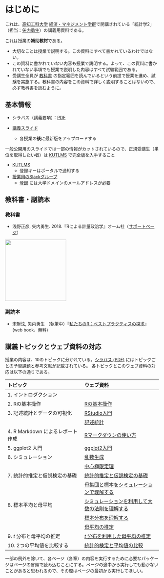 # はじめに

これは、[高知工科大学](https://www.kochi-tech.ac.jp/) [経済・マネジメント学群](https://www.kochi-tech.ac.jp/academics/mng/)で開講されている「統計学2」（担当：[矢内勇生](https://yukiyanai.github.io/)）の講義用資料である。


:::callout-warning
これは授業の**補助教材**である。

- 大切なことは授業で説明する。この資料にすべて書かれているわけではない。
- この資料に書かれていない内容も授業で説明する。よって、この資料に書かれていない事項でも授業で説明した内容はすべて試験範囲である。
- 受講生全員が [教科書](index.html#sec-textbook) の指定範囲を読んでいるという前提で授業を進め、試験を実施する。教科書の内容をこの資料で詳しく説明することはないので、必ず教科書を読むように。
:::


## 基本情報 {#sec-basicinfo}

-   シラバス（講義要項）：[PDF](https://yukiyanai.github.io/jp/classes/stat2/docs/syllabus-stat2_2022.pdf)

-   [講義スライド](https://drive.google.com/drive/folders/1-tff1nEf0s09C0JhSQmcyS7D1sL4Z2D4?usp=sharing)
    -   各授業の**後**に最新版をアップロードする
    
:::callout-warning
一般公開用のスライドでは一部の情報がカットされているので、正規受講生（単位を取得したい者）は [KUTLMS](https://lms.kochi-tech.ac.jp/course/view.php?id=2505) で完全版を入手すること
:::

-   [KUTLMS](https://lms.kochi-tech.ac.jp/course/view.php?id=2505)
    -   登録キーはポータルで通知する
-   [授業用のSlackグループ](https://kut-stat2-2022.slack.com)
    -   [登録](https://join.slack.com/t/kut-stat2-2022/signup%7D) には大学ドメインのメールアドレスが必要

## 教科書・副読本 {#sec-refs}

### 教科書 {#sec-textbook}

- 浅野正彦, 矢内勇生. 2018.『Rによる計量政治学』オーム社（[サポートページ](https://github.com/yukiyanai/quant-methods-R)）

![](https://yukiyanai.github.io/jp/textbooks/images/quant-methods-R-cover.png){fig-alt="Rによる計量政治学" width="200"}

### 副読本 {#sec-rn4e}

- 宋財泫, 矢内勇生 （執筆中）『[私たちのR：ベストプラクティスの探求](http://www.jaysong.net/RBook/)』(web book、無料) 


## 講義トピックとウェブ資料の対応 {#sec-topics}

授業の内容は、10のトピックに分かれている。[シラバス (PDF)](https://yukiyanai.github.io/jp/classes/stat2/docs/syllabus-stat2_2022-1Q.pdf) にはトピックごとの予習課題と参考文献が記載されている。 各トピックとこのウェブ資料の対応は以下の通りである。

| トピック                          | ウェブ資料                                                               |
|:-----------------------------------|:-----------------------------------|
| 1\. イントロダクション            |                                                                          |
| 2\. Rの基本操作                   | [Rの基本操作](intro-to-R.html)                                           |
| 3\. 記述統計とデータの可視化      | [RStudio入門](intro-to-RStudio.html)                                     |
|                                   | [記述統計](descriptive-stat.html)                                        |
| 4\. R Markdown によるレポート作成 | [Rマークダウンの使い方](r-markdown.html)                                 |
| 5\. ggplot2 入門                  | [ggplot2入門](intro-to-ggplot2.html)                                     |
| 6\. シミュレーション              | [乱数生成](rng.html)                                                     |
|                                   | [中心極限定理](clt.html)                                                 |
| 7\. 統計的推定と仮説検定の基礎    | [統計的推定と仮説検定の基礎](intro-to-inference.html)                    |
|                                   | [母集団と標本をシミュレーションで理解する](pop-n-sample.html)            |
| 8\. 標本平均と母平均              | [シミュレーションを利用して大数の法則を理解する](lawoflargenumbers.html) |
|                                   | [標本分布を理解する](sampling-distribution.html)                         |
|                                   | [母平均の推定](estimating-mean.html)                                     |
| 9\. $t$ 分布と母平均の推定        | [$t$ 分布を利用した母平均の推定](t-distribution.html)                    |
| 10\. 2つの平均値を比較する        | [統計的検定と平均値の比較](mean-comparison.html)                         |


一部の例外を除いて、各ページ（各章）の内容を実行するために必要なパッケージはページの冒頭で読み込むことにする。ページの途中から実行しても動かないことがあると思われるので、その際はページの最初から実行してほしい。

